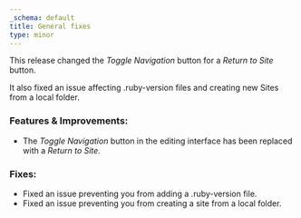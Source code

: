 ```yaml
---
_schema: default
title: General fixes
type: minor
---
```

This release changed the *Toggle Navigation* button for a *Return to Site* button.

It also fixed an issue affecting .ruby-version files and creating new Sites from a local folder.

### Features & Improvements:

* The *Toggle Navigation* button in the editing interface has been replaced with a *Return to Site.*

### Fixes:

* Fixed an issue preventing you from adding a .ruby-version file.
* Fixed an issue preventing you from creating a site from a local folder.